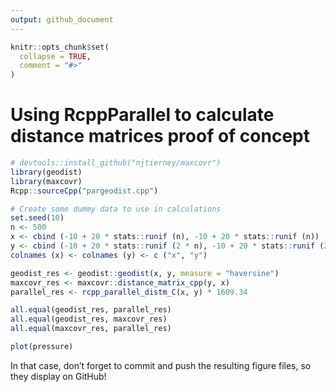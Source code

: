 ```yaml
---
output: github_document
---
```


<!-- README.md is generated from README.Rmd. Please edit that file -->

```r
knitr::opts_chunk$set(
  collapse = TRUE,
  comment = "#>"
)
```
# Using RcppParallel to calculate distance matrices proof of concept

<!-- badges: start -->
<!-- badges: end -->

```r
# devtools::install_github("njtierney/maxcovr")
library(geodist)
library(maxcovr)
Rcpp::sourceCpp("pargeodist.cpp")
```

```r
# Create some dummy data to use in calculations
set.seed(10)
n <- 500
x <- cbind (-10 + 20 * stats::runif (n), -10 + 20 * stats::runif (n))
y <- cbind (-10 + 20 * stats::runif (2 * n), -10 + 20 * stats::runif (2 * n))
colnames (x) <- colnames (y) <- c ("x", "y")
```

```r
geodist_res <- geodist::geodist(x, y, measure = "haversine")
maxcovr_res <- maxcovr::distance_matrix_cpp(y, x)
parallel_res <- rcpp_parallel_distm_C(x, y) * 1609.34

all.equal(geodist_res, parallel_res)
all.equal(geodist_res, maxcovr_res)
all.equal(maxcovr_res, parallel_res)
```


```r
plot(pressure)
```

In that case, don't forget to commit and push the resulting figure files, so they display on GitHub!
